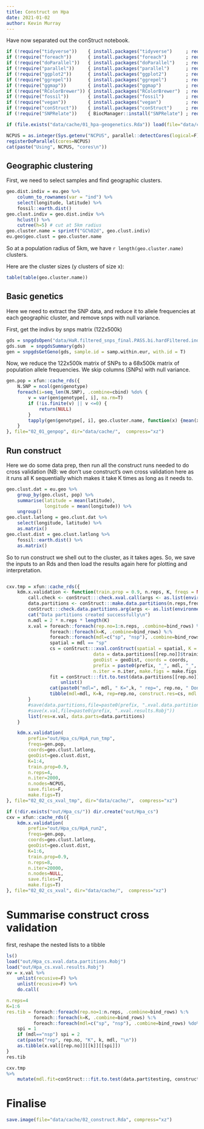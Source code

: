 ```yaml
---
title: Construct on Hpa
date: 2021-01-02
author: Kevin Murray
---
```


Have now separated out the conStruct notebook.

```r
if (!require("tidyverse"))    { install.packages("tidyverse")     ; require("tidyverse")    }
if (!require("foreach"))      { install.packages("foreach")       ; require("foreach")      }
if (!require("doParallel"))   { install.packages("doParallel")    ; require("doParallel")   }
if (!require("parallel"))     { install.packages("parallel")      ; require("parallel")     }
if (!require("ggplot2"))      { install.packages("ggplot2")       ; require("ggplot2")      }
if (!require("ggrepel"))      { install.packages("ggrepel")       ; require("ggrepel")      }
if (!require("ggmap"))        { install.packages("ggmap")         ; require("ggmap")        }
if (!require("RColorBrewer")) { install.packages("RColorBrewer")  ; require("RColorBrewer") }
if (!require("fossil"))       { install.packages("fossil")        ; require("fossil")       }
if (!require("vegan"))        { install.packages("vegan")         ; require("vegan")        }
if (!require("conStruct"))    { install.packages("conStruct")     ; require("conStruct")    }
if (!require("SNPRelate"))    { BiocManager::install("SNPRelate") ; require("SNPRelate")    }

if (file.exists("data/cache/01_hpa-geogenetics.Rda")) load(file="data/cache/01_hpa-geogenetics.Rda")

NCPUS = as.integer(Sys.getenv("NCPUS", parallel::detectCores(logical=F)))
registerDoParallel(cores=NCPUS)
cat(paste("Using", NCPUS, "cores\n"))
```

## Geographic clustering

First, we need to select samples and find geographic clusters.

```r
geo.dist.indiv = eu.geo %>%
    column_to_rownames(var = "ind") %>%
    select(longitude, latitude) %>%
    fossil::earth.dist()
geo.clust.indiv = geo.dist.indiv %>%
    hclust() %>%
    cutree(h=5) # cut at 5km radius
geo.cluster.name = sprintf("GC%02d", geo.clust.indiv)
eu.geo$geo.clust = geo.cluster.name
```

So at a population radius of 5km, we have `r length(geo.cluster.name)`
clusters.

Here are the cluster sizes (y clusters of size x): 

```r
table(table(geo.cluster.name))
```


## Basic genetics

Here we need to extract the SNP data, and reduce it to allele frequencies at
each geographic cluster, and remove snps with null variance.


First,  get the indivs by snps matrix (122x500k)

```r
gds = snpgdsOpen("data/HaR.filtered_snps_final.PASS.bi.hardFiltered.indFiltered.noMit.reheader.gds")
gds.sum  = snpgdsSummary(gds)
gen = snpgdsGetGeno(gds, sample.id = samp.within.eur, with.id = T)
```

Now, we reduce the 122x500k matrix of SNPs to a 68x500k matrix of population
allele frequencies. We skip columns (SNPs) with null variance. 

```r
gen.pop = xfun::cache_rds({
    N.SNP = ncol(gen$genotype)
    foreach(i=seq_len(N.SNP), .combine=cbind) %do% {
        v = var(gen$genotype[, i], na.rm=T)
        if (!is.finite(v) || v <=0) {
            return(NULL)
        }
        tapply(gen$genotype[, i], geo.cluster.name, function(x) {mean(x, na.rm=T)/2})
    }
}, file="02_01_genpop", dir="data/cache/",  compress="xz")
```



## Run construct

Here we do some data prep, then run all the construct runs needed to do cross
validation (NB: we don't use construct's own cross validation here as it runs
all K sequentially which makes it take K times as long as it needs to.

```r
geo.clust.dat = eu.geo %>%
    group_by(geo.clust, pop) %>%
    summarise(latitude = mean(latitude),
              longitude = mean(longitude)) %>%
    ungroup()
geo.clust.latlong = geo.clust.dat %>%
    select(longitude, latitude) %>% 
    as.matrix()
geo.clust.dist = geo.clust.latlong %>%
    fossil::earth.dist() %>%
    as.matrix()
```

So to run construct we shell out to the cluster, as it takes ages. So, we save
the inputs to an Rds and then load the results again here for plotting and
interpretation.

```r
```

```r
cxv.tmp = xfun::cache_rds({
    kdm.x.validation <- function(train.prop = 0.9, n.reps, K, freqs = NULL, data.partitions = NULL, geoDist, coords, prefix, n.iter, make.figs = FALSE, save.files = FALSE, n.nodes=16, parallel=T, ...) {
        call.check <- conStruct:::check.xval.call(args <- as.list(environment()))
        data.partitions <- conStruct:::make.data.partitions(n.reps,freqs,train.prop)
        conStruct:::check.data.partitions.arg(args <- as.list(environment()))
        cat("Data partitions created successfully\n")
        n.mdl = 2 * n.reps * length(K)
        x.val = foreach::foreach(rep.no=1:n.reps, .combine=bind_rows) %:%
                foreach::foreach(k=K, .combine=bind_rows) %:%
                foreach::foreach(mdl=c("sp", "nsp"), .combine=bind_rows) %dopar% {
                spatial = mdl == "sp"
                cs = conStruct:::xval.conStruct(spatial = spatial, K = k, 
                                data = data.partitions[[rep.no]]$training, 
                                geoDist = geoDist, coords = coords, 
                                prefix = paste0(prefix, "_", mdl, "_", "rep", rep.no, "K", k), 
                                n.iter = n.iter, make.figs = make.figs, save.files = save.files)
                fit = conStruct:::fit.to.test(data.partitions[[rep.no]]$testing, cs[[1]]) %>%
                    unlist()
                cat(paste0("mdl=", mdl, " K=",k, " rep=", rep.no, " Done\n"))
                tibble(mdl=mdl, K=k, rep=rep.no, construct.res=cs, mdl.fit=list("fit"=fit))
        }
        #save(data.partitions,file=paste0(prefix, ".xval.data.partitions.Robj"))
        #save(x.val,file=paste0(prefix, ".xval.results.Robj"))
        list(res=x.val, data.parts=data.partitions)
    }

    kdm.x.validation(
        prefix="out/Hpa_cs/HpA_run_tmp",
        freqs=gen.pop,
        coords=geo.clust.latlong,
        geoDist=geo.clust.dist,
        K=1:4,
        train.prop=0.9,
        n.reps=4,
        n.iter=2000,
        n.nodes=NCPUS,
        save.files=F,
        make.figs=T)
}, file="02_02_cs_xval_tmp", dir="data/cache/",  compress="xz")
```


```r
if (!dir.exists("out/Hpa_cs/")) dir.create("out/Hpa_cs")
cxv = xfun::cache_rds({
    kdm.x.validation(
        prefix="out/Hpa_cs/HpA_run2",
        freqs=gen.pop,
        coords=geo.clust.latlong,
        geoDist=geo.clust.dist,
        K=1:6,
        train.prop=0.9,
        n.reps=8,
        n.iter=20000,
        n.nodes=NULL,
        save.files=T,
        make.figs=T)
}, file="02_02_cs_xval", dir="data/cache/",  compress="xz")
```

# Summarise construct cross validation

first, reshape the nested lists to a tibble

```r

ls()
load("out/Hpa_cs.xval.data.partitions.Robj")
load("out/Hpa_cs.xval.results.Robj")
xv = x.val %>%
    unlist(recusive=F) %>%
    unlist(recusive=F) %>%
    do.call(

n.reps=4
K=1:6
res.tib = foreach::foreach(rep.no=1:n.reps, .combine=bind_rows) %:%
          foreach::foreach(k=K, .combine=bind_rows) %:%
          foreach::foreach(mdl=c("sp", "nsp"), .combine=bind_rows) %do% {
    spi = 1
    if (mdl=="nsp") spi = 2
    cat(paste("rep", rep.no, "K", k, mdl, "\n"))
    as.tibble(x.val[[rep.no]][[k]][[spi]])
}
res.tib
```

```r
cxv.tmp
%>%
    mutate(mdl.fit=conStruct:::fit.to.test(data.part$testing, construct.res))
```


# Finalise

```r
save.image(file="data/cache/02_construct.Rda", compress="xz")
```
